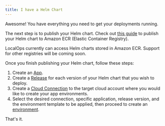 ```yaml
---
title: I have a Helm Chart
---
```


Awesome! You have everything you need to get your deployments running.

The next step is to publish your Helm chart. Check out [this guide](/bring-your-helm-charts/publish/ecr) to publish your
Helm chart to Amazon ECR (Elastic Container Registry).

<Info>
  LocalOps currently can access Helm charts stored in Amazon ECR. Support for other registries will be coming soon.
</Info>

Once you finish publishing your Helm chart, follow these steps:

1. Create an [App](https://help.localops.co/en/articles/9580323-apps).
2. Create a [Release](https://help.localops.co/en/articles/9582027-releases) for each version of your Helm chart that
   you wish to deploy.
3. Create a [Cloud Connection](/accounts/aws) to the target cloud account where you would like to create your app
   environments.
4. Select the desired connection, specific application, release version, and the environment template to be applied,
   then proceed to create an [environment](https://help.localops.co/en/articles/9582075-app-environments).

That's it.
